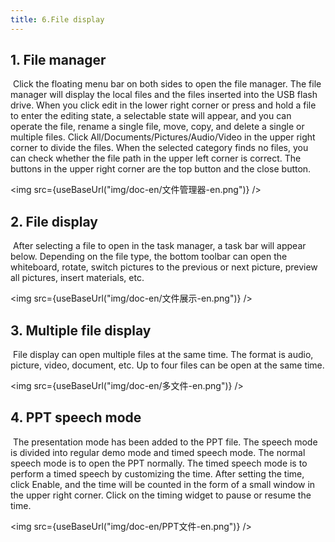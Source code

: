 ```yaml
---
title: 6.File display
---
```



## 1.  File manager

​        Click the floating menu bar on both sides to open the file manager. The file manager will display the local files and the files inserted into the USB flash drive. When you click edit in the lower right corner or press and hold a file to enter the editing state, a selectable state will appear, and you can operate the file, rename a single file, move, copy, and delete a single or multiple files. Click All/Documents/Pictures/Audio/Video in the upper right corner to divide the files. When the selected category finds no files, you can check whether the file path in the upper left corner is correct. The buttons in the upper right corner are the top button and the close button.

<img  src={useBaseUrl("img/doc-en/文件管理器-en.png")} />

## 2.  File display

​        After selecting a file to open in the task manager, a task bar will appear below. Depending on the file type, the bottom toolbar can open the whiteboard, rotate, switch pictures to the previous or next picture, preview all pictures, insert materials, etc.

<img  src={useBaseUrl("img/doc-en/文件展示-en.png")} />

## 3. Multiple file display

​        File display can open multiple files at the same time. The format is audio, picture, video, document, etc. Up to four files can be open at the same time.

<img  src={useBaseUrl("img/doc-en/多文件-en.png")} />

## 4.  PPT speech mode

​        The presentation mode has been added to the PPT file. The speech mode is divided into regular demo mode and timed speech mode. The normal speech mode is to open the PPT normally. The timed speech mode is to perform a timed speech by customizing the time. After setting the time, click Enable, and the time will be counted in the form of a small window in the upper right corner. Click on the timing widget to pause or resume the time.

<img  src={useBaseUrl("img/doc-en/PPT文件-en.png")} />